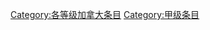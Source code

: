 {{catmore1|[[Wikipedia:加拿大专题|Wikipedia:加拿大专题]]}}
{{Articles by Quality|topic=加拿大|project=加拿大|format=toc}}
{{emptycat}}
{{portal box|加拿大}}
[[Category:各等级加拿大条目|Category:各等级加拿大条目]]
[[Category:甲级条目|Category:甲级条目]]